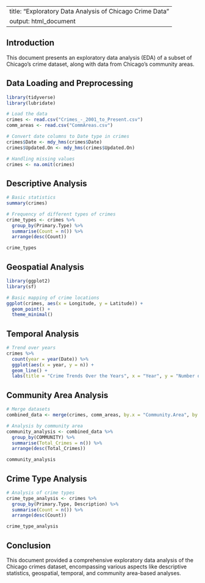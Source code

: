 
---
title: "Exploratory Data Analysis of Chicago Crime Data"
output: html_document
---

## Introduction

This document presents an exploratory data analysis (EDA) of a subset of Chicago's crime dataset, along with data from Chicago's community areas.

## Data Loading and Preprocessing

```r
library(tidyverse)
library(lubridate)

# Load the data
crimes <- read.csv("Crimes_-_2001_to_Present.csv")
comm_areas <- read.csv("CommAreas.csv")

# Convert date columns to Date type in crimes
crimes$Date <- mdy_hms(crimes$Date)
crimes$Updated.On <- mdy_hms(crimes$Updated.On)

# Handling missing values
crimes <- na.omit(crimes)
```

## Descriptive Analysis

```r
# Basic statistics
summary(crimes)

# Frequency of different types of crimes
crime_types <- crimes %>% 
  group_by(Primary.Type) %>%
  summarise(Count = n()) %>%
  arrange(desc(Count))

crime_types
```

## Geospatial Analysis

```r
library(ggplot2)
library(sf)

# Basic mapping of crime locations
ggplot(crimes, aes(x = Longitude, y = Latitude)) + 
  geom_point() + 
  theme_minimal()
```

## Temporal Analysis

```r
# Trend over years
crimes %>% 
  count(year = year(Date)) %>%
  ggplot(aes(x = year, y = n)) +
  geom_line() +
  labs(title = "Crime Trends Over the Years", x = "Year", y = "Number of Crimes")
```

## Community Area Analysis

```r
# Merge datasets
combined_data <- merge(crimes, comm_areas, by.x = "Community.Area", by.y = "AREA_NUMBE")

# Analysis by community area
community_analysis <- combined_data %>% 
  group_by(COMMUNITY) %>%
  summarise(Total_Crimes = n()) %>%
  arrange(desc(Total_Crimes))

community_analysis
```

## Crime Type Analysis

```r
# Analysis of crime types
crime_type_analysis <- crimes %>% 
  group_by(Primary.Type, Description) %>%
  summarise(Count = n()) %>%
  arrange(desc(Count))

crime_type_analysis
```

## Conclusion

This document provided a comprehensive exploratory data analysis of the Chicago crimes dataset, encompassing various aspects like descriptive statistics, geospatial, temporal, and community area-based analyses.
